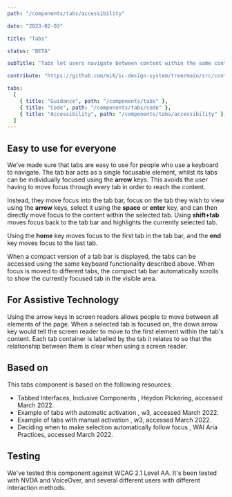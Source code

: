 ```yaml
---
path: "/components/tabs/accessibility"

date: "2023-02-03"

title: "Tabs"

status: "BETA"

subTitle: "Tabs let users navigate between content within the same context. Tabs organise complex layouts by moving content into multiple sections."

contribute: "https://github.com/mi6/ic-design-system/tree/main/src/content/structured/components/tabs"

tabs:
  [
    { title: "Guidance", path: "/components/tabs" },
    { title: "Code", path: "/components/tabs/code" },
    { title: "Accessibility", path: "/components/tabs/accessibility" },
  ]
---
```


## Easy to use for everyone

We’ve made sure that tabs are easy to use for people who use a keyboard to navigate. The tab bar acts as a single focusable element, whilst its tabs can be individually focused using the **arrow** keys. This avoids the user having to move focus through every tab in order to reach the content.

Instead, they move focus into the tab bar, focus on the tab they wish to view using the **arrow** keys, select it using the **space** or **enter** key, and can then directly move focus to the content within the selected tab. Using **shift+tab** moves focus back to the tab bar and highlights the currently selected tab.

Using the **home** key moves focus to the first tab in the tab bar, and the **end** key moves focus to the last tab.

When a compact version of a tab bar is displayed, the tabs can be accessed using the same keyboard functionality described above. When focus is moved to different tabs, the compact tab bar automatically scrolls to show the currently focused tab in the visible area.

## For Assistive Technology

Using the arrow keys in screen readers allows people to move between all elements of the page. When a selected tab is focused on, the down arrow key would tell the screen reader to move to the first element within the tab's content. Each tab container is labelled by the tab it relates to so that the relationship between them is clear when using a screen reader.

## Based on

This tabs component is based on the following resources:

<ul>
  <li>
    <ic-link
      target="_blank"
      href="https://inclusive-components.design/tabbed-interfaces/"
      rel="noreferer noopener nofollow"
    >
      Tabbed Interfaces, Inclusive Components
    </ic-link>
    , Heydon Pickering, accessed March 2022.
  </li>
  <li>
    <ic-link
      target="_blank"
      href="https://www.w3.org/TR/wai-aria-practices/examples/tabs/tabs-1/tabs.html"
      rel="noreferer noopener nofollow"
    >
      Example of tabs with automatic activation
    </ic-link>
    , w3, accessed March 2022.
  </li>
  <li>
    <ic-link
      target="_blank"
      href="https://www.w3.org/TR/wai-aria-practices/examples/tabs/tabs-2/tabs.html"
      rel="noreferer noopener nofollow"
    >
      Example of tabs with manual activation
    </ic-link>
    , w3, accessed March 2022.
  </li>
  <li>
    <ic-link
      target="_blank"
      href="https://www.w3.org/TR/wai-aria-practices/#kbd_selection_follows_focus"
      rel="noreferer noopener nofollow"
    >
      Deciding when to make selection automatically follow focus
    </ic-link>
    , WAI Aria Practices, accessed March 2022.
  </li>
</ul>

## Testing

We've tested this component against WCAG 2.1 Level AA. It's been tested with NVDA and VoiceOver, and several different users with different interaction methods.
